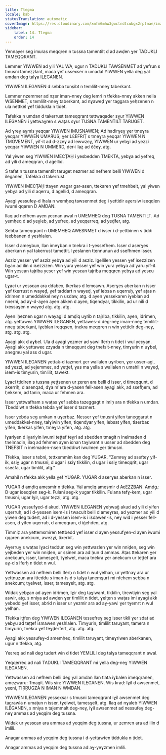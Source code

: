 ```yaml
---
title: Ttegma
locale: kab
statusTranslation: automatic
coverImage: https://res.cloudinary.com/xmfm6mhw3gwctndtcubgx2rptnae/image/upload/v1740337243/small_cover_educacion_fundamental_a051170f1c.webp
sidebar:
    label: 14. Ttegma
    order: 14
---
```

Yennayer seg imuras meqqren n tussna tamentilt d ad awḍen ɣer TADUKLI TAMEQQRANT.

Lemmer YIWWEN ad yili YAL WA, ugur n TADUKLI TAWSENMET ad yefrun s tmusni tameẓẓlant, maca ɣef ussexser n umadal YIWWEN yella deg yal amdan deg talɣa ILEGANEN.

YIWWEN ILEGANEN d sebba tunṣibt n temlilit-nneɣ taberkant.

Lemmer nzemmer ad nẓer iman-nneɣ deg lemri n tfekka-nneɣ akken nella WSENMET, s temlilit-nneɣ taberkant, ad nɣaweḍ ɣer taggara yeḥzenen n ula nettkel ɣef tiddukla n tidet.

Tafekka n umdan d takerrust tameqqrant tettwaqader sɣur YIWWEN ILEGANEN i yettwaɣren s waṭas sɣur TUSNA TAMENTILT TARUGET.

Ad ɣreɣ aɣmis yeqqar YIWWEN IMUSNAWEN; Ad hadirɣeɣ ɣer tmeɣra yeqqar YIWWEN UMARUS; ɣer LƐEFRIṬ s tmeɣra yeqqar YIWWEN N TMOVEMENT, yif-it ad d-zzeɣ ad lewwzeɣ, YIWWEN ur yebɣi ad yezzi yeqqar YIWWEN N UMMERD, ḍer-i laẓ ad ččeɣ, atg.

Yal yiwen seg YIWWEN IMECṬAḤ i yesbedden TMEKTA, yebɣa ad yefreq, ad yili d ameqqran, d agellid.

S tafat n tussna tamentilt taruget nezmer ad nefhem belli YIWWEN d ileganen, Tafekka d takerrust.

YIWWEN IMECṬAḤ ttaɣen wagar gar-asen, ttekaren ɣef tmehbelt, yal yiwen yebɣa ad yili d aqerru, d agellid, d ameqqran.

Ayagi yessufeɣ-d lḥala n wemḥeq tawsenmet deg i yettidir aɣersiw iɛeqqlen iwumi qqaren D AMDAN.

Ilaq ad nefhem ayen yeɛnan awal n UMEMḤEQ deg TUSNA TAMENTILT. Ad yemḥeq d ad yeɣleb, ad yefreq, ad yeqqerreq, ad yeḍfer, atg.

Sebba tameqqrant n UMEMḤEQ AWESNMET d isser i d-yettbinen s tiddi iɛebbanen d yeshlalen.

Isser d ameɣbun, llan imeɣban n tnekra i t-yessefhem. Isser d aserɣes aberkan n yal takerrust tamettit. Iɣeslanen ttennunun ad ssefhmen isser.

Aɛziz yesser ɣef aɛziz yebɣa ad yili d aɛziz. Igellilen yessen ɣef iɛezzizen bɣan ad ilin d iɛezzizen. Win yura yesser ɣef win yura yebɣa ad yaru yif-it. Win yesɛan tajriba yeser ɣef win yesɛan tajriba meqqren yebɣa ad yesɛu ugar-t.

Lɣaci ur yessɛan ara ddabex, tkerkas d lemɛawn. Aserɣes aberkan n isser ɣef tkerrust n wayeḍ, ɣef taddart n wayeḍ, ɣef lebsa n uqerruḥ, ɣef aṭas n idrimen n umeddakkel neɣ n uɛdaw, atg. d ayen yessekaren iɣeblan ad nnerni, ad aɣ-d-aɣen ayen akken d ayen, tiqendyar, tikkilin, ad ur nili d ixessaɣen n wayeḍ atg. atg. atg.

Ayen iḥeznen ugar n wayagi d amḍiq uɣrib n tajriba, tikkilin, ayen, idrimen, atg. yettaweɛ YIWWEN ILEGANEN, yettawes-d deg-neɣ iman-nneɣ temlilit-nneɣ taberkant, iɣeblan ireqqsen, tnekra meqqren n win yettidir deg-neɣ, atg. atg. atg.

Ayagi akk d aɣbel. Ula d ayagi yezmer ad yawi lferḥ n tidet i wul yeɛyan. Ayagi akk yettaweɛ zzyada n timeqqunt deg tnefsit-nneɣ, timɣurin n uɣbel, anegmu yal ass d ugar.

YIWWEN ILEGANEN yettak-d tazmert ɣer wallalen uɣriben, ɣer usser-agi, ad yezzi, ad yejemmeɛ, ad yeṭṭef, ɣas ma yella s wallalen n umahil n wayeḍ, isem-is timɣurin, timlilit, tawekt.

Lɣaci ttidiren s tussna yeṭṭsenen ur ẓeren ara belli d isser, d timeqqunt, d akerriḥ, d asenqad, dɣa m'ara d-yasen fell-asen ayagi akk, ad ssefḥem, ad ḥekkem, ad tanin, maca ur fehmen ara.

Isser yettwafham s waṭas ɣef sebba tazeggagt n imiḥ ara n tfekka n umdan. Tbeddiwt n tfekka tebda ɣef isser d tazmert.

Isser yebda seg umkan n uɣerbaz. Nesser ɣef tmusni yifen taneggarut n umeddakkel-nneɣ, talɣiwin yifen, tiqendyar yifen, lebsat yifen, tiserbaɛ yifen, tkerkas yifen, tmeɣra yifen, atg. atg.

Iɣariyen d iɣariyin iwumi teṭṭef teɣri ad sbedden tmagit n inelmaden d tnelmadin, ilaq ad fehmen ayen iɛnan taɣiwant n usser ad sbedden deg TNEFSIT n inelmaden-nsen tbeddiwt iwulmen ɣer timusni.

Tfekka, isser s tebni, tettxemmim kan deg YUGAR. "Zemreɣ ad ssefteɣ yif-ik, sɛiɣ ugar n tmusni, d ugar i sɛiɣ tikkilin, d ugar i sɛiɣ timeqqrit, ugar sseɛfa, ugar timlilit, atg."

Amahil n tfekka akk yella ɣef YUGAR. YUGAR d aserɣes aberkan n isser.

YUGAR d amḍiq amesmir n tfekka. Yal amḍiq amesmir d AɛEZZBAN. Amdg.: D ugar iɛeqqlen seg-k. Fulani seg-k yugar tikkilin. Fulana tefɣ-kem, ugar tmusni, ugar lɣir, ugar teẓẓi, atg. atg.

YUGAR yessufɣed-d akud. YIWWEN ILEGANEN yeḥwağ akud ad yili d yifen uqerruḥ, ad i d-yessen isem-is i twacult belli d ameɣras, ad yezmer ad yili d yiwen deg tudert, ad i d-yessen isem-is i iɛdawen-is, neɣ wid i yesser fell-asen, d yifen uqerruḥ, d ameqqran, d iǧehden, atg.

Timmiẓ ara yettemsmiren tettbedd ɣef isser d ayen yessufɣen-d ayen iwumi qqaren anekcum, awezɣi, tixerbit.

Aɣerruɣ s waṭas lɣaci teddun seg win yettwazlen ɣer win nniḍen, seg win yejbeden ɣer win nniḍen, ur ssinen ara ad ḥun d ammas. Aṭas ttekaren ɣer anekcum, isser, tamesɣelt, tɣelwet, maca tnekra ɣer anekcum ur teṭṭef ara aɣ-d s lferḥ n tidet n wul.

Yettwassen ad nefhem belli lferḥ n tidet n wul yelhan, ur yettnaɣ ara ur yettnuzun ara itteddu s iman-is d s talɣa tanemɣurt mi nfehem sebba n anekcum; tɣelwet, isser, tamesɣelt, atg. atg.

Widak yebɣan ad aɣen idrimen, lɣir deg taɣiwant, tikkilin, tirewtiyin seg yal aswir, atg. s nniya ad awḍen ɣer timlilit n tidet, ɣelṭen s waṭas imi ayagi akk yebedd ɣef isser, abrid n isser ur yezmir ara ad aɣ-yawi ɣer tɣemrt n wul yelhan.

Tfekka iṭṭfen deg YIWWEN ILEGANEN tessefreɣ seg isser tikli ɣer sdat ad yebɣu ad teṭṭef ismawen yeshlalen. Timɣurin, timlilit taruɣant, tamera n timɣurin, tnekra ɣef teɣḍerfert, atg. atg. atg.

Ayagi akk yessufeɣ-d amemḥeq, timlilit taruɣant, timeɣriwen aberkanen, ugur n tfekka, atg.

Yeɛreq ad nali deg tudert win d tidet YEMLILI deg talɣa tameqqrant n awal.

Yeqqerreq ad nali TADUKLI TAMEQQRANT mi yella deg-neɣ YIWWEN ILEGANEN.

Yettwassen ad nefhem belli deg yal amdan llan tlata iɣbalen imeqqranen, amezwaru: Tmagit. Wis sin: YIWWEN ILEGANEN. Wis kraḍ: Iɣil d awsenmet, yeɛni, TIṚṚUGZA N IMAN N WMDAN.

YIWWEN ILEGANEN yessexsar s tmusni tameqqrant iɣil awsenmet deg tagrawla n umaṭun n isser, tɣelwet, tamesɣelt, atg. Ilaq ad nɣaleb YIWWEN ILEGANEN, s nniya n tajemmalt deg-neɣ, iɣil awsenmet ad nessufeɣ deg-neɣ ammas ad yeqqim deg tussna.

Widak ur yessɛan ara ammas ad yeqqim deg tussna, ur zemren ara ad ilin d imlili.

Anagar ammas ad yeqqim deg tussna i d-yettawten tiddukla n tidet.

Anagar ammas ad yeqqim deg tussna ad aɣ-yeɣzmen imlili.

